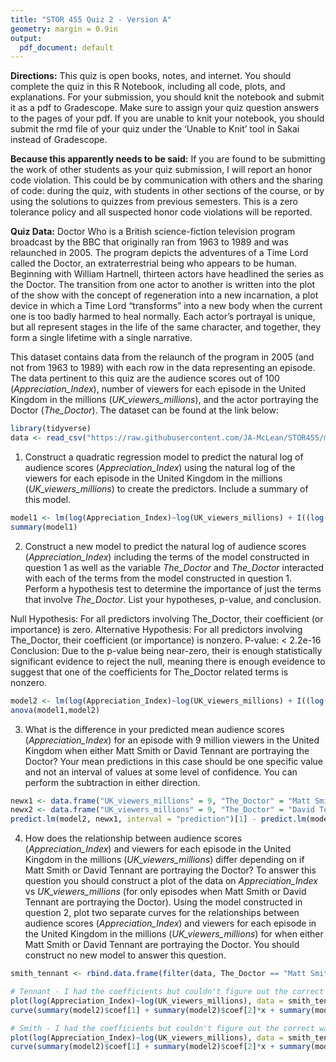 ```yaml
---
title: "STOR 455 Quiz 2 - Version A"
geometry: margin = 0.9in
output:
  pdf_document: default
---
```


__Directions:__ This quiz is open books, notes, and internet. You should complete the quiz in this R Notebook, including all code, plots, and explanations. For your submission, you should knit the notebook and submit it as a pdf to Gradescope. Make sure to assign your quiz question answers to the pages of your pdf. If you are unable to knit your notebook, you should submit the rmd file of your quiz under the 'Unable to Knit' tool in Sakai instead of Gradescope.    

__Because this apparently needs to be said:__ If you are found to be submitting the work of other students as your quiz submission, I will report an honor code violation. This could be by communication with others and the sharing of code: during the quiz, with students in other sections of the course, or by using the solutions to quizzes from previous semesters. This is a zero tolerance policy and all suspected honor code violations will be reported.

__Quiz Data:__ Doctor Who is a British science-fiction television program broadcast by the BBC that originally ran from 1963 to 1989 and was relaunched in 2005. The program depicts the adventures of a Time Lord called the Doctor, an extraterrestrial being who appears to be human. Beginning with William Hartnell, thirteen actors have headlined the series as the Doctor. The transition from one actor to another is written into the plot of the show with the concept of regeneration into a new incarnation, a plot device in which a Time Lord "transforms" into a new body when the current one is too badly harmed to heal normally. Each actor's portrayal is unique, but all represent stages in the life of the same character, and together, they form a single lifetime with a single narrative.

This dataset contains data from the relaunch of the program in 2005 (and not from 1963 to 1989) with each row in the data representing an episode. The data pertinent to this quiz are the audience scores out of 100 (_Appreciation_Index_), number of viewers for each episode in the United Kingdom in the millions (_UK_viewers_millions_), and the actor portraying the Doctor (_The_Doctor_). The dataset can be found at the link below:


```r
library(tidyverse)
data <- read_csv("https://raw.githubusercontent.com/JA-McLean/STOR455/master/data/DoctorWho.csv")
```

1) Construct a quadratic regression model to predict the natural log of audience scores (_Appreciation_Index_) using the natural log of the viewers for each episode in the United Kingdom in the millions (_UK_viewers_millions_) to create the predictors. Include a summary of this model.

```r
model1 <- lm(log(Appreciation_Index)~log(UK_viewers_millions) + I((log(UK_viewers_millions))^2), data = data)
summary(model1)
```

2) Construct a new model to predict the natural log of audience scores (_Appreciation_Index_) including the terms of the model constructed in question 1 as well as the variable _The_Doctor_ and _The_Doctor_ interacted with each of the terms from the model constructed in question 1. Perform a hypothesis test to determine the importance of just the terms that involve _The_Doctor_. List your hypotheses, p-value, and conclusion.

Null Hypothesis: For all predictors involving The_Doctor, their coefficient (or importance) is zero.
Alternative Hypothesis: For all predictors involving The_Doctor, their coefficient (or importance) is nonzero.
P-value: < 2.2e-16
Conclusion: Due to the p-value being near-zero, their is enough statistically significant evidence to reject the null, meaning there is enough eveidence to suggest that one of the coefficients for The_Doctor related terms is nonzero.
```r
model2 <- lm(log(Appreciation_Index)~log(UK_viewers_millions) + I((log(UK_viewers_millions))^2) + The_Doctor + The_Doctor*log(UK_viewers_millions) + The_Doctor*I((log(UK_viewers_millions))^2), data = data)
anova(model1,model2)
```

3) What is the difference in your predicted mean audience scores (_Appreciation_Index_) for an episode with 9 million viewers in the United Kingdom when either Matt Smith or David Tennant are portraying the Doctor? Your mean predictions in this case should be one specific value and not an interval of values at some level of confidence. You can perform the subtraction in either direction.

```r
newx1 <- data.frame("UK_viewers_millions" = 9, "The_Doctor" = "Matt Smith")
newx2 <- data.frame("UK_viewers_millions" = 9, "The_Doctor" = "David Tennant")
predict.lm(model2, newx1, interval = "prediction")[1] - predict.lm(model2, newx2, interval = "prediction")[1]
```

4) How does the relationship between audience scores (_Appreciation_Index_) and viewers for each episode in the United Kingdom in the millions (_UK_viewers_millions_) differ depending on if Matt Smith or David Tennant are portraying the Doctor? To answer this question you should construct a plot of the data on _Appreciation_Index_ vs _UK_viewers_millions_ (for only episodes when Matt Smith or David Tennant are portraying the Doctor). Using the model constructed in question 2, plot two separate curves for the relationships between audience scores (_Appreciation_Index_) and viewers for each episode in the United Kingdom in the millions (_UK_viewers_millions_) for when either Matt Smith or David Tennant are portraying the Doctor. You should construct no new model to answer this question.

```r
smith_tennant <- rbind.data.frame(filter(data, The_Doctor == "Matt Smith"), filter(data, The_Doctor == "David Tennant"))

# Tennant - I had the coefficients but couldn't figure out the correct way to multiply them to plot the curve after the first 3 predictors
plot(log(Appreciation_Index)~log(UK_viewers_millions), data = smith_tennant)
curve(summary(model2)$coef[1] + summary(model2)$coef[2]*x + summary(model2)$coef[3]*x^2 + summary(model2)$coef[4] +  summary(model2)$coef[8]*x*summary(model2)$coef[2]*x + summary(model2)$coef[12]*x*summary(model2)$coef[3]*x^2, add = TRUE)

# Smith - I had the coefficients but couldn't figure out the correct way to multiply them to plot the curve after the first 3 predictors
plot(log(Appreciation_Index)~log(UK_viewers_millions), data = smith_tennant)
curve(summary(model2)$coef[1] + summary(model2)$coef[2]*x + summary(model2)$coef[3]*x^2 + summary(model2)$coef[6] +  summary(model2)$coef[10]*x*summary(model2)$coef[2]*x + summary(model2)$coef[14]*x*summary(model2)$coef[3]*x^2, add = TRUE)
```



